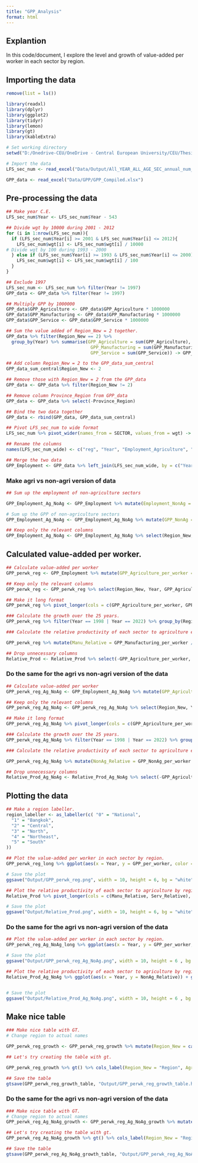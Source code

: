 ```yaml
---
title: "GPP_Analysis"
format: html
---
```


## Explantion

In this code/document, I explore the level and growth of value-added per worker in each sector by region.

## Importing the data

```r
remove(list = ls())

library(readxl)
library(dplyr)
library(ggplot2)
library(tidyr)
library(lemon)
library(gt)
library(kableExtra)

# Set working directory
setwd("D:/Onedrive-CEU/OneDrive - Central European University/CEU/Thesis/Thesis_code")

# Import the data
LFS_sec_num <- read_excel("Data/Output/All_YEAR_ALL_AGE_SEC_annual_num_final.xlsx")

GPP_data <- read_excel("Data/GPP/GPP_Compiled.xlsx")

```

## Pre-processing the data

```r
## Make year C.E.
LFS_sec_num$Year <- LFS_sec_num$Year - 543

## Divide wgt by 10000 during 2001 - 2012
for (i in 1:nrow(LFS_sec_num)){
  if (LFS_sec_num$Year[i] >= 2001 & LFS_sec_num$Year[i] <= 2012){
    LFS_sec_num$wgt[i] <- LFS_sec_num$wgt[i] / 10000
# Divide wgt by 100 during 1993 - 2000
  } else if (LFS_sec_num$Year[i] >= 1993 & LFS_sec_num$Year[i] <= 2000){
    LFS_sec_num$wgt[i] <- LFS_sec_num$wgt[i] / 100
  }
}
```

```r
## Exclude 1997
LFS_sec_num <- LFS_sec_num %>% filter(Year != 1997)
GPP_data <- GPP_data %>% filter(Year != 1997)
```

```r
## Multiply GPP by 1000000
GPP_data$GPP_Agriculture <- GPP_data$GPP_Agriculture * 1000000
GPP_data$GPP_Manufacturing <- GPP_data$GPP_Manufacturing * 1000000
GPP_data$GPP_Service <- GPP_data$GPP_Service * 1000000
```


```r
## Sum the value added of Region_New = 2 together.
GPP_data %>% filter(Region_New == 2) %>% 
  group_by(Year) %>% summarise(GPP_Agriculture = sum(GPP_Agriculture),
                                GPP_Manufacturing = sum(GPP_Manufacturing),
                                GPP_Service = sum(GPP_Service)) -> GPP_data_sum_central

```

```r
## Add column Region_New = 2 to the GPP_data_sum_central
GPP_data_sum_central$Region_New <- 2

## Remove those with Region_New = 2 from the GPP_data
GPP_data <- GPP_data %>% filter(Region_New != 2)

## Remove column Province_Region from GPP_data
GPP_data <- GPP_data %>% select(-Province_Region)

## Bind the two data together
GPP_data <- rbind(GPP_data, GPP_data_sum_central)

```

```r
## Pivot LFS_sec_num to wide format
LFS_sec_num %>% pivot_wider(names_from = SECTOR, values_from = wgt) -> LFS_sec_num_wide

## Rename the columns
names(LFS_sec_num_wide) <- c("reg", "Year", "Employment_Agriculture", "Employment_Manufacturing", "Employment_Service")
```

```r
## Merge the two data
GPP_Employment <- GPP_data %>% left_join(LFS_sec_num_wide, by = c("Year" = "Year", "Region_New" = "reg"))

```

### Make agri vs non-agri version of data

```r
## Sum up the employment of non-agriculture sectors

GPP_Employment_Ag_NoAg <- GPP_Employment %>% mutate(Employment_NonAg = Employment_Manufacturing + Employment_Service)

# Sum up the GPP of non-agriculture sectors
GPP_Employment_Ag_NoAg <- GPP_Employment_Ag_NoAg %>% mutate(GPP_NonAg = GPP_Manufacturing + GPP_Service)

```

```r
## Keep only the relevant columns
GPP_Employment_Ag_NoAg <- GPP_Employment_Ag_NoAg %>% select(Region_New, Year, GPP_Agriculture, GPP_NonAg, Employment_Agriculture, Employment_NonAg)

```


## Calculated value-added per worker.

```r
## Calculate value-added per worker
GPP_perwk_reg <- GPP_Employment %>% mutate(GPP_Agriculture_per_worker = GPP_Agriculture / Employment_Agriculture, GPP_Manufacturing_per_worker = GPP_Manufacturing/ Employment_Manufacturing, GPP_Service_per_worker = GPP_Service / Employment_Service)

## Keep only the relevant columns
GPP_perwk_reg <- GPP_perwk_reg %>% select(Region_New, Year, GPP_Agriculture_per_worker, GPP_Manufacturing_per_worker, GPP_Service_per_worker)

```

```r
## Make it long format
GPP_perwk_reg %>% pivot_longer(cols = c(GPP_Agriculture_per_worker, GPP_Manufacturing_per_worker, GPP_Service_per_worker), names_to = "Sector", values_to = "GPP_per_worker") -> GPP_perwk_reg_long

```


```r
### Calculate the growth over the 25 years.
GPP_perwk_reg %>% filter(Year == 1998 | Year == 2022) %>% group_by(Region_New) %>% summarise(Agri_Growth = ((GPP_Agriculture_per_worker[Year == 2022] - GPP_Agriculture_per_worker[Year == 1998]) / GPP_Agriculture_per_worker[Year == 1998])*100, Manu_Growth = ((GPP_Manufacturing_per_worker[Year == 2022] - GPP_Manufacturing_per_worker[Year == 1998]) / GPP_Manufacturing_per_worker[Year == 1998])*100, Serv_Growth = ((GPP_Service_per_worker[Year == 2022] - GPP_Service_per_worker[Year == 1998]) / GPP_Service_per_worker[Year == 1998])*100) -> GPP_perwk_reg_growth

```


```r
### Calculate the relative productivity of each sector to agriculture each region and year.

GPP_perwk_reg %>% mutate(Manu_Relative = GPP_Manufacturing_per_worker / GPP_Agriculture_per_worker, Serv_Relative = GPP_Service_per_worker / GPP_Agriculture_per_worker) -> Relative_Prod

## Drop unnecessary columns
Relative_Prod <- Relative_Prod %>% select(-GPP_Agriculture_per_worker, -GPP_Manufacturing_per_worker, -GPP_Service_per_worker)

```


### Do the same for the agri vs non-agri version of the data

```r
## Calculate value-added per worker
GPP_perwk_reg_Ag_NoAg <- GPP_Employment_Ag_NoAg %>% mutate(GPP_Agriculture_per_worker = GPP_Agriculture / Employment_Agriculture, GPP_NonAg_per_worker = GPP_NonAg / Employment_NonAg)

## Keep only the relevant columns
GPP_perwk_reg_Ag_NoAg <- GPP_perwk_reg_Ag_NoAg %>% select(Region_New, Year, GPP_Agriculture_per_worker, GPP_NonAg_per_worker)

```

```r
## Make it long format
GPP_perwk_reg_Ag_NoAg %>% pivot_longer(cols = c(GPP_Agriculture_per_worker, GPP_NonAg_per_worker), names_to = "Sector", values_to = "GPP_per_worker") -> GPP_perwk_reg_Ag_NoAg_long


```

```r
### Calculate the growth over the 25 years.
GPP_perwk_reg_Ag_NoAg %>% filter(Year == 1998 | Year == 2022) %>% group_by(Region_New) %>% summarise(Agri_Growth = ((GPP_Agriculture_per_worker[Year == 2022] - GPP_Agriculture_per_worker[Year == 1998]) / GPP_Agriculture_per_worker[Year == 1998])*100, NonAg_Growth = ((GPP_NonAg_per_worker[Year == 2022] - GPP_NonAg_per_worker[Year == 1998]) / GPP_NonAg_per_worker[Year == 1998])*100) -> GPP_perwk_reg_Ag_NoAg_growth

```

```r
### Calculate the relative productivity of each sector to agriculture each region and year.

GPP_perwk_reg_Ag_NoAg %>% mutate(NonAg_Relative = GPP_NonAg_per_worker / GPP_Agriculture_per_worker) -> Relative_Prod_Ag_NoAg

## Drop unnecessary columns
Relative_Prod_Ag_NoAg <- Relative_Prod_Ag_NoAg %>% select(-GPP_Agriculture_per_worker, -GPP_NonAg_per_worker)


```


## Plotting the data

```r
## Make a region labeller.
region_labeller <- as_labeller(c( "0" = "National",
  "1" = "Bangkok",
  "2" = "Central",
  "3" = "North",
  "4" = "Northeast",
  "5" = "South"
))
```


```r
## Plot the value-added per worker in each sector by region.
GPP_perwk_reg_long %>% ggplot(aes(x = Year, y = GPP_per_worker, color = Sector)) + geom_line() + facet_rep_wrap(~Region_New, labeller = region_labeller, ncol = 2, repeat.tick.labels = 'all') + theme_minimal() + labs(title = "Value-added per worker in each sector by region", x = "Year", y = "Value-added per worker (THB)") + theme(legend.position = "bottom") + scale_x_continuous(breaks = seq(1998, 2022, 5)) + scale_y_continuous(labels = scales::comma) + scale_color_discrete(name = "Sector", labels = c("Agriculture", "Manufacturing", "Service"))

# Save the plot
ggsave("Output/GPP_perwk_reg.png", width = 10, height = 6, bg = "white")

```


```r
## Plot the relative productivity of each sector to agriculture by region.
Relative_Prod %>% pivot_longer(cols = c(Manu_Relative, Serv_Relative), names_to = "Sector", values_to = "Relative") %>% ggplot(aes(x = Year, y = Relative, color = Sector)) + geom_line() + facet_rep_wrap(~Region_New, labeller = region_labeller, ncol = 2, repeat.tick.labels = 'all') + theme_minimal() + labs(title = "Relative productivity of each sector to agriculture by region", x = "Year", y = "Relative productivity") + theme(legend.position = "bottom") + scale_x_continuous(breaks = seq(1998, 2022, 5)) + scale_y_continuous(labels = scales::comma, breaks = seq(0, 24, 4), limits = c(0, 24)) + scale_color_discrete(name = "Sector", labels = c("Manufacturing", "Service"))

# Save the plot
ggsave("Output/Relative_Prod.png", width = 10, height = 6, bg = "white")

```

### Do the same for the agri vs non-agri version of the data

```r
## Plot the value-added per worker in each sector by region.
GPP_perwk_reg_Ag_NoAg_long %>% ggplot(aes(x = Year, y = GPP_per_worker, color = Sector)) + geom_line() + facet_rep_wrap(~Region_New, labeller = region_labeller, ncol = 2, repeat.tick.labels = 'all') + theme_minimal() + labs(title = "Value-added per worker in each sector by region", x = "Year", y = "Value-added per worker (THB)") + theme(legend.position = "bottom") + scale_x_continuous(breaks = seq(1998, 2022, 5)) + scale_y_continuous(labels = scales::comma) + scale_color_discrete(name = "Sector", labels = c("Agriculture", "Non-agriculture"))

# Save the plot
ggsave("Output/GPP_perwk_reg_Ag_NoAg.png", width = 10, height = 6 , bg = "white")


```

```r
## Plot the relative productivity of each sector to agriculture by region.
Relative_Prod_Ag_NoAg %>% ggplot(aes(x = Year, y = NonAg_Relative)) + geom_line() + facet_rep_wrap(~Region_New, labeller = region_labeller, ncol = 2, repeat.tick.labels = 'all') + theme_minimal() + labs(title = "Relative productivity of non-agriculture to agriculture by region", x = "Year", y = "Relative productivity") + theme(legend.position = "bottom") + scale_x_continuous(breaks = seq(1998, 2022, 5)) + scale_y_continuous(labels = scales::comma, limits = c(0, 20), breaks = seq(0, 20, 4))


# Save the plot
ggsave("Output/Relative_Prod_Ag_NoAg.png", width = 10, height = 6 , bg = "white")

```

## Make nice table

```r
### Make nice table with GT.
# Change region to actual names

GPP_perwk_reg_growth <- GPP_perwk_reg_growth %>% mutate(Region_New = case_when(Region_New == "1" ~ "Bangkok", Region_New == "2" ~ "Central", Region_New == "3" ~ "North", Region_New == "4" ~ "Northeast", Region_New == "5" ~ "South"))
```

```r
## Let's try creating the table with gt.

GPP_perwk_reg_growth %>% gt() %>% cols_label(Region_New = "Region", Agri_Growth = "Agriculture", Manu_Growth = "Manufacturing", Serv_Growth = "Service") %>% tab_header(title = "Growth of value-added per worker in each sector by region (%)", subtitle = "from 1998 - 2022") %>% fmt_number(decimals = 2) -> GPP_perwk_reg_growth_table

## Save the table
gtsave(GPP_perwk_reg_growth_table, "Output/GPP_perwk_reg_growth_table.html")

```



### Do the same for the agri vs non-agri version of the data


```r
### Make nice table with GT.
# Change region to actual names
GPP_perwk_reg_Ag_NoAg_growth <- GPP_perwk_reg_Ag_NoAg_growth %>% mutate(Region_New = case_when(Region_New == "1" ~ "Bangkok", Region_New == "2" ~ "Central", Region_New == "3" ~ "North", Region_New == "4" ~ "Northeast", Region_New == "5" ~ "South"))
```

```r
## Let's try creating the table with gt.
GPP_perwk_reg_Ag_NoAg_growth %>% gt() %>% cols_label(Region_New = "Region", Agri_Growth = "Agriculture", NonAg_Growth = "Non-agriculture") %>% tab_header(title = "Growth of value-added per worker in each sector by region (%)", subtitle = "from 1998 - 2022") %>% fmt_number(decimals = 2) -> GPP_perwk_reg_Ag_NoAg_growth_table

## Save the table
gtsave(GPP_perwk_reg_Ag_NoAg_growth_table, "Output/GPP_perwk_reg_Ag_NoAg_growth_table.html")

```

